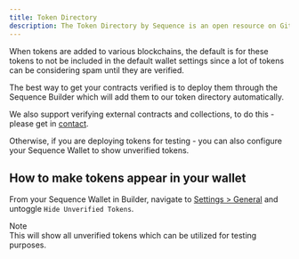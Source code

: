 ```yaml
---
title: Token Directory
description: The Token Directory by Sequence is an open resource on GitHub used to filter spam from verified tokens. Users can manually add new tokens to be visible in wallets and infrastructure by updating wallet settings or the token directory.
---
```


When tokens are added to various blockchains, the default is for these tokens to not be included in the default wallet settings since a lot of tokens can be considering spam until they are verified.

The best way to get your contracts verified is to deploy them through the Sequence Builder which will add them to our token directory automatically.

We also support verifying external contracts and collections, to do this - please get in [contact](https://go.crisp.chat/chat/embed/?website_id=9ef4395b-6bb1-4645-8e02-6071d89290a1).

Otherwise, if you are deploying tokens for testing - you can also configure your Sequence Wallet to show unverified tokens.

## How to make tokens appear in your wallet
From your Sequence Wallet in Builder, navigate to [Settings > General](https://sequence.app/settings/general) and untoggle `Hide Unverified Tokens`.

<Warning>
  Note <br />
  This will show all unverified tokens which can be utilized for testing purposes.
</Warning>